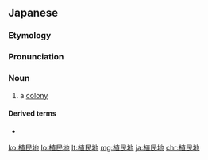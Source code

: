 ==Japanese==
{{wikipedia|lang=ja}}
{{ja-kanjitab|しょく|みん|ち|yomi=o}}

===Etymology===
{{com|ja|植民|地|tr1=shokumin|tr2=chi|t1=[[colonization]]|t2=[[land]]}}

===Pronunciation===
{{ja-pron|しょくみんち|y=o|acc=3}}

===Noun===
{{ja-noun|しょくみんち}}

# a [[colony]] {{gl|region or governmental unit}}

====Derived terms====
* {{ja-r|植%民%地%主%義|しょく%みん%ち% しゅ%ぎ}}

[[ko:植民地]]
[[lo:植民地]]
[[lt:植民地]]
[[mg:植民地]]
[[ja:植民地]]
[[chr:植民地]]